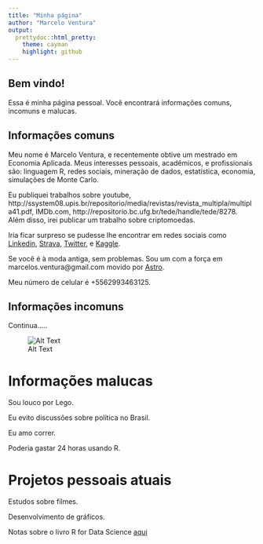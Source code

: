 ```yaml
---
title: "Minha página"
author: "Marcelo Ventura"
output:
  prettydoc::html_pretty:
    theme: cayman
    highlight: github
---
```


## Bem vindo!

Essa é minha página pessoal. Você encontrará informações comuns, incomuns e malucas.

## Informações comuns

Meu nome é Marcelo Ventura, e recentemente obtive um mestrado em Economia Aplicada. Meus interesses pessoais, acadêmicos, e profissionais são: linguagem R, redes sociais, mineração de dados, estatística, economia, simulações de Monte Carlo. 

Eu publiquei trabalhos sobre youtube, http://ssystem08.upis.br/repositorio/media/revistas/revista_multipla/multipla41.pdf, IMDb.com, http://repositorio.bc.ufg.br/tede/handle/tede/8278. Além disso, irei publicar um trabalho sobre criptomoedas. 

Iria ficar surpreso se pudesse lhe encontrar em redes sociais como [Linkedin]( https://www.linkedin.com/in/marcelo-ventura-8542a9a6/), [Strava]( https://www.strava.com/athletes/19622799), [Twitter]( https://www.twitter.com/marcelosventura), e [Kaggle]( https://www.kaggle.com/marceloventura).

Se você é à moda antiga, sem problemas. Sou um com a força em marcelos.ventura@gmail.com movido por [Astro](www.helloastro.com).

Meu número de celular é +5562993463125.

## Informações incomuns

Continua.....

![Alt Text](https://media.giphy.com/media/xT5LMWNOjGqJzUfyve/giphy.gif)

# Informações malucas

Sou louco por Lego.

Eu evito discussões sobre política no Brasil.

Eu amo correr.

Poderia gastar 24 horas usando R.

# Projetos pessoais atuais

Estudos sobre filmes.

Desenvolvimento de gráficos.

Notas sobre o livro R for Data Science [aqui]()